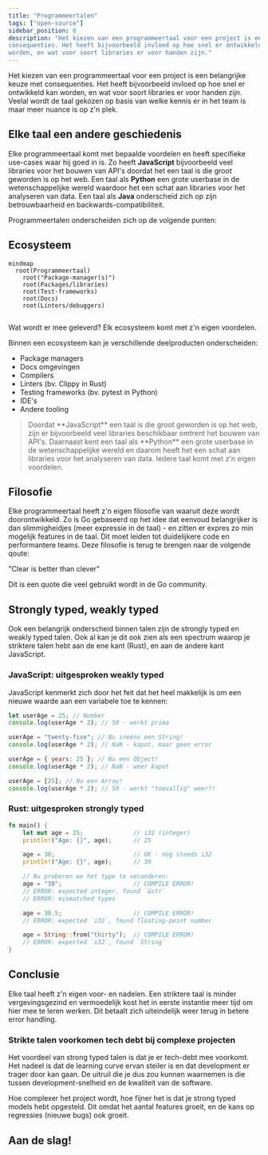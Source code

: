 ```yaml
---
title: "Programmeertalen"
tags: ["open-source"]
sidebar_position: 0
description: "Het kiezen van een programmeertaal voor een project is een belangrijke keuze met
consequenties. Het heeft bijvoorbeeld invloed op hoe snel er ontwikkeld kan
worden, en wat voor soort libraries er voor handen zijn."
---
```



Het kiezen van een programmeertaal voor een project is een belangrijke keuze met
consequenties. Het heeft bijvoorbeeld invloed op hoe snel er ontwikkeld kan
worden, en wat voor soort libraries er voor handen zijn. Veelal wordt de taal
gekozen op basis van welke kennis er in het team is maar meer nuance is op z'n
plek.

## Elke taal een andere geschiedenis

Elke programmeertaal komt met bepaalde voordelen en heeft specifieke use-cases
waar hij goed in is. Zo heeft **JavaScript** bijvoorbeeld veel libraries voor
het bouwen van API's doordat het een taal is die groot geworden is op het web.
Een taal als **Python** een grote userbase in de wetenschappelijke wereld
waardoor het een schat aan libraries voor het analyseren van data. Een taal als
**Java** onderscheid zich op zijn betrouwbaarheid en backwards-compatibiliteit.

Programmeertalen onderscheiden zich op de volgende punten:

## Ecosysteem

```mermaid
mindmap
  root(Programmeertaal)
    root("Package-manager(s)")
    root(Packages/libraries)
    root(Test-frameworks)
    root(Docs)
    root(Linters/debuggers)


```

Wat wordt er mee geleverd? Elk ecosysteem komt met z'n eigen voordelen.

Binnen een ecosysteem kan je verschillende deelproducten onderscheiden:

- Package managers
- Docs omgevingen
- Compilers
- Linters (bv. Clippy in Rust)
- Testing frameworks (bv. pytest in Python)
- IDE's
- Andere tooling

<Blockquote attribution="" variation="pink-background">
  Doordat **JavaScript** een taal is die groot geworden is op het web, zijn er
  bijvoorbeeld veel libraries beschikbaar omtrent het bouwen van API's.
  Daarnaast kent een taal als **Python** een grote userbase in de
  wetenschappelijke wereld en daarom heeft het een schat aan libraries voor het
  analyseren van data. Iedere taal komt met z'n eigen voordelen.
</Blockquote>

## Filosofie

Elke programmeertaal heeft z'n eigen filosofie van waaruit deze wordt
doorontwikkeld. Zo is Go gebaseerd op het idee dat eenvoud belangrijker is dan
slimmigheidjes (meer expressie in de taal) - en zitten er expres zo min mogelijk
features in de taal. Dit moet leiden tot duidelijkere code en performantere
teams. Deze filosofie is terug te brengen naar de volgende qoute:

"Clear is better than clever"

Dit is een quote die veel gebruikt wordt in de Go community.

## Strongly typed, weakly typed

Ook een belangrijk onderscheid binnen talen zijn de strongly typed en weakly
typed talen. Ook al kan je dit ook zien als een spectrum waarop je striktere
talen hebt aan de ene kant (Rust), en aan de andere kant JavaScript.

### JavaScript: uitgesproken weakly typed

JavaScript kenmerkt zich door het feit dat het heel makkelijk is om een nieuwe
waarde aan een variabele toe te kennen:

```js
let userAge = 25; // Number
console.log(userAge * 2); // 50 - werkt prima

userAge = "twenty-five"; // Nu ineens een String!
console.log(userAge * 2); // NaN - kapot, maar geen error

userAge = { years: 25 }; // Nu een Object!
console.log(userAge * 2); // NaN - weer kapot

userAge = [25]; // Nu een Array!
console.log(userAge * 2); // 50 - werkt "toevallig" weer?!
```

### Rust: uitgesproken strongly typed

```Rust
fn main() {
    let mut age = 25;              // i32 (integer)
    println!("Age: {}", age);      // 25

    age = 30;                      // OK - nog steeds i32
    println!("Age: {}", age);      // 30

    // Nu proberen we het type te veranderen:
    age = "30";                    // COMPILE ERROR!
    // ERROR: expected integer, found `&str`
    // ERROR: mismatched types

    age = 30.5;                    // COMPILE ERROR!
    // ERROR: expected `i32`, found floating-point number

    age = String::from("thirty");  // COMPILE ERROR!
    // ERROR: expected `i32`, found `String`
}
```

## Conclusie

Elke taal heeft z'n eigen voor- en nadelen. Een striktere taal is minder
vergevingsgezind en vermoedelijk kost het in eerste instantie meer tijd om hier
mee te leren werken. Dit betaalt zich uiteindelijk weer terug in betere error
handling.

### Strikte talen voorkomen tech debt bij complexe projecten

Het voordeel van strong typed talen is dat je er tech-debt mee voorkomt. Het
nadeel is dat de learning curve ervan steiler is en dat development er trager
door kan gaan. De uitruil die je dus zou kunnen waarnemen is die tussen
development-snelheid en de kwaliteit van de software.

Hoe complexer het project wordt, hoe fijner het is dat je strong typed models
hebt opgesteld. Dit omdat het aantal features groeit, en de kans op regressies
(nieuwe bugs) ook groeit.

## Aan de slag!

<Grid>
  <Card
    appearance="default"
    description="Aan de slag met de strongly typed programmeertaal Rust en haar rijke ecosysteem."
    heading="Over Rust"
    href="./rust"
    linkLabel="Meer over Rust"
  />

</Grid>

<br />
<br />
